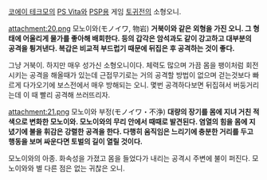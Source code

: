 [[코에이 테크모]]의 [[PS Vita]]와 [[PSP]]용 게임 [[토귀전]]의 소형오니.

attachment:20.png
모노이와(モノイワ, 物岩)
'''거북이와 같은 외형을 가진 오니. 그 형태에 어울리게 물가를 좋아해 배회한다. 등의 갑각은 암석과도 같이 강고하고 대부분의 공격을 튕겨낸다. 복갑은 비교적 부드럽기 때문에 뒤집은 후 공격하는 것이 좋다.'''

그냥 거북이. 하지만 매우 성가신 소형오니이다. 체력도 많으며 가끔 몸을 팽이처럼 회전시키는 공격을 해올때가 있는데 근접무기로는 거의 공격할 방법이 없으며 걷는것보다 빠르게 다가오기에 보스전에서 매우 방해되는 오니. 몇번 공격하다보면 뒤집혀서 버둥거리는데 이 때 빨리 공격해 쓰러뜨리자.


attachment:21.png
모노이와 부정(モノイワ・不浄)
'''대량의 장기를 몸에 지녀 거친 적색으로 변화한 모노이와. 모노이와의 무리 안에서 때때로 발견된다. 염열의 힘을 몸에 지녔기에 불을 휘감은 강렬한 공격을 한다. 다행히 움직임은 느리기에 충분한 거리를 두고 행동을 보며 싸운다면 토벌의 길이 열릴 것이다.'''

모노이와의 아종. 화속성을 가졌고 몸을 들었다가 내리는 공격시 주변에 불이 퍼진다. 모노이와와 별 다른 점은 없는 귀찮은 오니.

